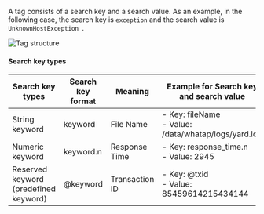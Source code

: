 A tag consists of a search key and a search value. As an example, in the following case, the search key is `exception` and the search value is `UnknownHostException `.

![Tag structure](/img/log-filter-comp.png)

#### Search key types

| Search key types                          | Search key format | Meaning          | Example for Search key and search value                           | Seach example                             |
| ----------------------------------------- | ----------------- | ---------------- | ----------------------------------------------------------------- | ----------------------------------------- |
| String keyword                            | keyword           | File Name        | -   Key: fileName<br/> - Value: /data/whatap/logs/yard.log        | `fileName:/data/whatap/logs/yard.log`     |
| Numeric keyword                           | keyword.n         | Response Time    | -   Key: response_time.n<br/> - Value: 2945                       | `response_time.n>=2945`                   |
| Reserved keyword<br/>(predefined keyword) | @keyword          | Transaction ID   | -   Key: @txid<br/> - Value: 85459614215434144                    |                                           |
